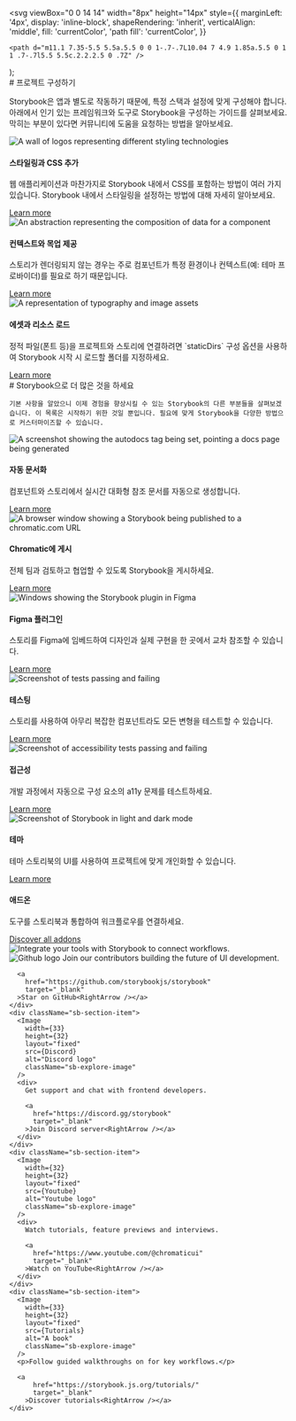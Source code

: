 

  <svg
    viewBox="0 0 14 14"
    width="8px"
    height="14px"
    style={{
      marginLeft: '4px',
      display: 'inline-block',
      shapeRendering: 'inherit',
      verticalAlign: 'middle',
      fill: 'currentColor',
      'path fill': 'currentColor',
    }}
  >
    <path d="m11.1 7.35-5.5 5.5a.5.5 0 0 1-.7-.7L10.04 7 4.9 1.85a.5.5 0 1 1 .7-.7l5.5 5.5c.2.2.2.5 0 .7Z" />
  </svg>
);

<Meta title="Configure your project" />

<div className="sb-container">
  <div className='sb-section-title'>
    # 프로젝트 구성하기
    
  Storybook은 앱과 별도로 작동하기 때문에, 특정 스택과 설정에 맞게 구성해야 합니다. 아래에서 인기 있는 프레임워크와 도구로 Storybook을 구성하는 가이드를 살펴보세요. 막히는 부분이 있다면 커뮤니티에 도움을 요청하는 방법을 알아보세요.
  </div>
  <div className="sb-section">
    <div className="sb-section-item">
      <Image
        src={Styling}
        alt="A wall of logos representing different styling technologies"
        width={0}
        height={0}
        style={{ width: '100%', height: 'auto' }}
      />
      <h4 className="sb-section-item-heading">스타일링과 CSS 추가</h4>
      <p className="sb-section-item-paragraph">웹 애플리케이션과 마찬가지로 Storybook 내에서 CSS를 포함하는 방법이 여러 가지 있습니다. Storybook 내에서 스타일링을 설정하는 방법에 대해 자세히 알아보세요.</p>
      <a
        href="https://storybook.js.org/docs/configure/styling-and-css/?renderer=react"
        target="_blank"
      >Learn more<RightArrow /></a>
    </div>
    <div className="sb-section-item">
      <Image 
        width={0}
        height={0}
        style={{ width: '100%', height: 'auto' }}
        src={Context}
        alt="An abstraction representing the composition of data for a component"
      />
      <h4 className="sb-section-item-heading">컨텍스트와 목업 제공</h4>
      <p className="sb-section-item-paragraph">스토리가 렌더링되지 않는 경우는 주로 컴포넌트가 특정 환경이나 컨텍스트(예: 테마 프로바이더)를 필요로 하기 때문입니다.</p>
      <a
        href="https://storybook.js.org/docs/writing-stories/decorators/?renderer=react#context-for-mocking"
        target="_blank"
      >Learn more<RightArrow /></a>
    </div>
    <div className="sb-section-item">
      <Image 
        width={0}
        height={0}
        style={{ width: '100%', height: 'auto' }} 
        src={Assets} 
        alt="A representation of typography and image assets" 
      />
      <div>
        <h4 className="sb-section-item-heading">에셋과 리소스 로드</h4>
        <p className="sb-section-item-paragraph">정적 파일(폰트 등)을 프로젝트와 스토리에 연결하려면 `staticDirs` 구성 옵션을 사용하여 Storybook 시작 시 로드할 폴더를 지정하세요.</p>
        <a
          href="https://storybook.js.org/docs/configure/images-and-assets/?renderer=react"
          target="_blank"
        >Learn more<RightArrow /></a>
      </div>
    </div>
  </div>
</div>
<div className="sb-container">
  <div className='sb-section-title'>
    # Storybook으로 더 많은 것을 하세요

    기본 사항을 알았으니 이제 경험을 향상시킬 수 있는 Storybook의 다른 부분들을 살펴보겠습니다. 이 목록은 시작하기 위한 것일 뿐입니다. 필요에 맞게 Storybook을 다양한 방법으로 커스터마이즈할 수 있습니다.

  </div>

  <div className="sb-section">
    <div className="sb-features-grid">
      <div className="sb-grid-item">
        <Image 
          width={0}
          height={0}
          style={{ width: '100%', height: 'auto' }} 
          src={Docs} 
          alt="A screenshot showing the autodocs tag being set, pointing a docs page being generated" 
        />
        <h4 className="sb-section-item-heading">자동 문서화</h4>
        <p className="sb-section-item-paragraph">컴포넌트와 스토리에서 실시간 대화형 참조 문서를 자동으로 생성합니다.</p>
        <a
          href="https://storybook.js.org/docs/writing-docs/autodocs/?renderer=react"
          target="_blank"
        >Learn more<RightArrow /></a>
      </div>
      <div className="sb-grid-item">
        <Image 
          width={0}
          height={0}
          style={{ width: '100%', height: 'auto' }} 
          src={Share} 
          alt="A browser window showing a Storybook being published to a chromatic.com URL" 
        />
        <h4 className="sb-section-item-heading">Chromatic에 게시</h4>
        <p className="sb-section-item-paragraph">전체 팀과 검토하고 협업할 수 있도록 Storybook을 게시하세요.</p>
        <a
          href="https://storybook.js.org/docs/sharing/publish-storybook/?renderer=react#publish-storybook-with-chromatic"
          target="_blank"
        >Learn more<RightArrow /></a>
      </div>
      <div className="sb-grid-item">
        <Image 
          width={0}
          height={0}
          style={{ width: '100%', height: 'auto' }} 
          src={FigmaPlugin} 
          alt="Windows showing the Storybook plugin in Figma" 
        />
        <h4 className="sb-section-item-heading">Figma 플러그인</h4>
        <p className="sb-section-item-paragraph">스토리를 Figma에 임베드하여 디자인과 실제 구현을 한 곳에서 교차 참조할 수 있습니다.</p>
        <a
          href="https://storybook.js.org/docs/sharing/design-integrations/?renderer=react#embed-storybook-in-figma-with-the-plugin"
          target="_blank"
        >Learn more<RightArrow /></a>
      </div>
      <div className="sb-grid-item">
        <Image 
          width={0}
          height={0}
          style={{ width: '100%', height: 'auto' }} 
          src={Testing} 
          alt="Screenshot of tests passing and failing" 
        />
        <h4 className="sb-section-item-heading">테스팅</h4>
        <p className="sb-section-item-paragraph">스토리를 사용하여 아무리 복잡한 컴포넌트라도 모든 변형을 테스트할 수 있습니다.</p>
        <a
          href="https://storybook.js.org/docs/writing-tests/?renderer=react"
          target="_blank"
        >Learn more<RightArrow /></a>
      </div>
      <div className="sb-grid-item">
        <Image 
          width={0}
          height={0}
          style={{ width: '100%', height: 'auto' }} 
          src={Accessibility} 
          alt="Screenshot of accessibility tests passing and failing" 
        />
        <h4 className="sb-section-item-heading">접근성</h4>
        <p className="sb-section-item-paragraph">개발 과정에서 자동으로 구성 요소의 a11y 문제를 테스트하세요.</p>
        <a
          href="https://storybook.js.org/docs/writing-tests/accessibility-testing/?renderer=react"
          target="_blank"
        >Learn more<RightArrow /></a>
      </div>
      <div className="sb-grid-item">
        <Image 
          width={0}
          height={0}
          style={{ width: '100%', height: 'auto' }} 
          src={Theming} 
          alt="Screenshot of Storybook in light and dark mode" 
        />
        <h4 className="sb-section-item-heading">테마</h4>
        <p className="sb-section-item-paragraph">테마 스토리북의 UI를 사용하여 프로젝트에 맞게 개인화할 수 있습니다.</p>
        <a
          href="https://storybook.js.org/docs/configure/theming/?renderer=react"
          target="_blank"
        >Learn more<RightArrow /></a>
      </div>
    </div>
  </div>
</div>
<div className='sb-addon'>
  <div className='sb-addon-text'>
    <h4>애드온</h4>
    <p className="sb-section-item-paragraph">도구를 스토리북과 통합하여 워크플로우를 연결하세요.</p>
    <a
        href="https://storybook.js.org/addons/"
        target="_blank"
      >Discover all addons<RightArrow /></a>
  </div>
  <div className='sb-addon-img'>
    <Image 
      width={650}
      height={347}
      src={AddonLibrary} 
      alt="Integrate your tools with Storybook to connect workflows." 
    />
  </div>
</div>

<div className="sb-section sb-socials">
    <div className="sb-section-item">
      <Image 
        width={32}
        height={32}
        layout="fixed"
        src={Github} 
        alt="Github logo" 
        className="sb-explore-image"
      />
      Join our contributors building the future of UI development.

      <a
        href="https://github.com/storybookjs/storybook"
        target="_blank"
      >Star on GitHub<RightArrow /></a>
    </div>
    <div className="sb-section-item">
      <Image
        width={33}
        height={32}
        layout="fixed"
        src={Discord}
        alt="Discord logo"
        className="sb-explore-image"
      />
      <div>
        Get support and chat with frontend developers.

        <a
          href="https://discord.gg/storybook"
          target="_blank"
        >Join Discord server<RightArrow /></a>
      </div>
    </div>
    <div className="sb-section-item">
      <Image
        width={32}
        height={32}
        layout="fixed"
        src={Youtube}
        alt="Youtube logo"
        className="sb-explore-image"
      />
      <div>
        Watch tutorials, feature previews and interviews.

        <a
          href="https://www.youtube.com/@chromaticui"
          target="_blank"
        >Watch on YouTube<RightArrow /></a>
      </div>
    </div>
    <div className="sb-section-item">
      <Image
        width={33}
        height={32}
        layout="fixed"
        src={Tutorials}
        alt="A book"
        className="sb-explore-image"
      />
      <p>Follow guided walkthroughs on for key workflows.</p>

      <a
          href="https://storybook.js.org/tutorials/"
          target="_blank"
        >Discover tutorials<RightArrow /></a>
    </div>

</div>

<style>
  {`
  .sb-container {
    margin-bottom: 48px;
  }

  .sb-section {
    width: 100%;
    display: flex;
    flex-direction: row;
    gap: 20px;
  }

  img {
    object-fit: cover;
  }

  .sb-section-title {
    margin-bottom: 32px;
  }

  .sb-section a:not(h1 a, h2 a, h3 a) {
    font-size: 14px;
  }

  .sb-section-item, .sb-grid-item {
    flex: 1;
    display: flex;
    flex-direction: column;
  }

  .sb-section-item-heading {
    padding-top: 20px !important;
    padding-bottom: 5px !important;
    margin: 0 !important;
  }
  .sb-section-item-paragraph {
    margin: 0;
    padding-bottom: 10px;
  }

  .sb-chevron {
    margin-left: 5px;
  }

  .sb-features-grid {
    display: grid;
    grid-template-columns: repeat(2, 1fr);
    grid-gap: 32px 20px;
  }

  .sb-socials {
    display: grid;
    grid-template-columns: repeat(4, 1fr);
  }

  .sb-socials p {
    margin-bottom: 10px;
  }

  .sb-explore-image {
    max-height: 32px;
    align-self: flex-start;
  }

  .sb-addon {
    width: 100%;
    display: flex;
    align-items: center;
    position: relative;
    background-color: #EEF3F8;
    border-radius: 5px;
    border: 1px solid rgba(0, 0, 0, 0.05);
    background: #EEF3F8;
    height: 180px;
    margin-bottom: 48px;
    overflow: hidden;
  }

  .sb-addon-text {
    padding-left: 48px;
    max-width: 240px;
  }

  .sb-addon-text h4 {
    padding-top: 0px;
  }

  .sb-addon-img {
    position: absolute;
    left: 345px;
    top: 0;
    height: 100%;
    width: 200%;
    overflow: hidden;
  }

  .sb-addon-img img {
    width: 650px;
    transform: rotate(-15deg);
    margin-left: 40px;
    margin-top: -72px;
    box-shadow: 0 0 1px rgba(255, 255, 255, 0);
    backface-visibility: hidden;
  }

  @media screen and (max-width: 800px) {
    .sb-addon-img {
      left: 300px;
    }
  }

  @media screen and (max-width: 600px) {
    .sb-section {
      flex-direction: column;
    }

    .sb-features-grid {
      grid-template-columns: repeat(1, 1fr);
    }

    .sb-socials {
      grid-template-columns: repeat(2, 1fr);
    }

    .sb-addon {
      height: 280px;
      align-items: flex-start;
      padding-top: 32px;
      overflow: hidden;
    }

    .sb-addon-text {
      padding-left: 24px;
    }

    .sb-addon-img {
      right: 0;
      left: 0;
      top: 130px;
      bottom: 0;
      overflow: hidden;
      height: auto;
      width: 124%;
    }

    .sb-addon-img img {
      width: 1200px;
      transform: rotate(-12deg);
      margin-left: 0;
      margin-top: 48px;
      margin-bottom: -40px;
      margin-left: -24px;
    }
  }
  `}
</style>

